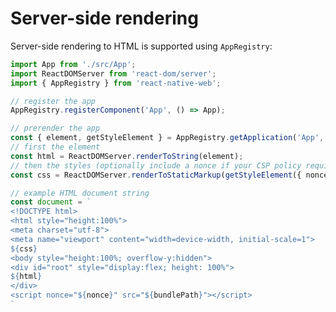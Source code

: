 
<Meta title="Guides|Server-side" />

# Server-side rendering

Server-side rendering to HTML is supported using `AppRegistry`:

```js
import App from './src/App';
import ReactDOMServer from 'react-dom/server';
import { AppRegistry } from 'react-native-web';

// register the app
AppRegistry.registerComponent('App', () => App);

// prerender the app
const { element, getStyleElement } = AppRegistry.getApplication('App', { initialProps });
// first the element
const html = ReactDOMServer.renderToString(element);
// then the styles (optionally include a nonce if your CSP policy requires it)
const css = ReactDOMServer.renderToStaticMarkup(getStyleElement({ nonce }));

// example HTML document string
const document = `
<!DOCTYPE html>
<html style="height:100%">
<meta charset="utf-8">
<meta name="viewport" content="width=device-width, initial-scale=1">
${css}
<body style="height:100%; overflow-y:hidden">
<div id="root" style="display:flex; height: 100%">
${html}
</div>
<script nonce="${nonce}" src="${bundlePath}"></script>
`
```
